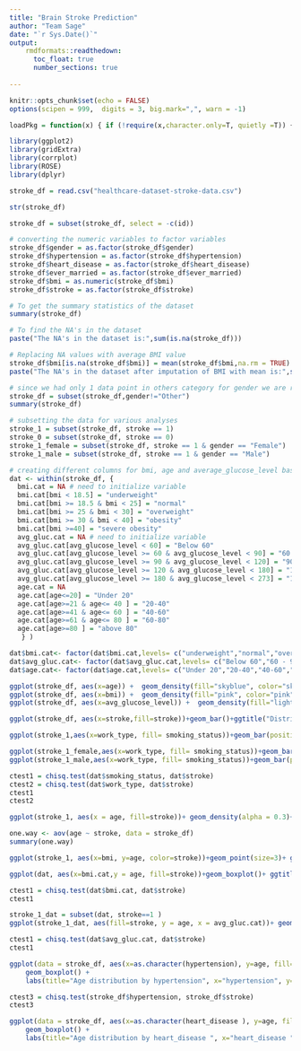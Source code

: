 ```yaml
---
title: "Brain Stroke Prediction"
author: "Team Sage"
date: "`r Sys.Date()`"
output:  
    rmdformats::readthedown:
      toc_float: true
      number_sections: true
      
---
```


```r
knitr::opts_chunk$set(echo = FALSE)
options(scipen = 999,  digits = 3, big.mark=",", warn = -1)
```

```r
loadPkg = function(x) { if (!require(x,character.only=T, quietly =T)) { install.packages(x,dep=T,repos="http://cran.us.r-project.org"); if(!require(x,character.only=T)) stop("Package not found") } }
```

```r
library(ggplot2)
library(gridExtra)
library(corrplot)
library(ROSE)
library(dplyr)
```


```r
stroke_df = read.csv("healthcare-dataset-stroke-data.csv")
```

```r
str(stroke_df)
```

```r
stroke_df = subset(stroke_df, select = -c(id))

# converting the numeric variables to factor variables
stroke_df$gender = as.factor(stroke_df$gender)
stroke_df$hypertension = as.factor(stroke_df$hypertension)
stroke_df$heart_disease = as.factor(stroke_df$heart_disease)
stroke_df$ever_married = as.factor(stroke_df$ever_married)
stroke_df$bmi = as.numeric(stroke_df$bmi)
stroke_df$stroke = as.factor(stroke_df$stroke)

# To get the summary statistics of the dataset
summary(stroke_df)

```

```r
# To find the NA's in the dataset
paste("The NA's in the dataset is:",sum(is.na(stroke_df)))

```

```r

# Replacing NA values with average BMI value
stroke_df$bmi[is.na(stroke_df$bmi)] = mean(stroke_df$bmi,na.rm = TRUE)
paste("The NA's in the dataset after imputation of BMI with mean is:",sum(is.na(stroke_df)))
```

```r
# since we had only 1 data point in others category for gender we are removing it
stroke_df = subset(stroke_df,gender!="Other")
summary(stroke_df)
```

```r
# subsetting the data for various analyses 
stroke_1 = subset(stroke_df, stroke == 1)
stroke_0 = subset(stroke_df, stroke == 0)
stroke_1_female = subset(stroke_df, stroke == 1 & gender == "Female")
stroke_1_male = subset(stroke_df, stroke == 1 & gender == "Male")

# creating different columns for bmi, age and average_glucose_level based on different bucketing for each variables
dat <- within(stroke_df, {   
  bmi.cat = NA # need to initialize variable
  bmi.cat[bmi < 18.5] = "underweight"
  bmi.cat[bmi >= 18.5 & bmi < 25] = "normal"
  bmi.cat[bmi >= 25 & bmi < 30] = "overweight"
  bmi.cat[bmi >= 30 & bmi < 40] = "obesity"
  bmi.cat[bmi >=40] = "severe obesity" 
  avg_gluc.cat = NA # need to initialize variable
  avg_gluc.cat[avg_glucose_level < 60] = "Below 60"
  avg_gluc.cat[avg_glucose_level >= 60 & avg_glucose_level < 90] = "60 - 90"
  avg_gluc.cat[avg_glucose_level >= 90 & avg_glucose_level < 120] = "90 - 120"
  avg_gluc.cat[avg_glucose_level >= 120 & avg_glucose_level < 180] = "120 - 180"
  avg_gluc.cat[avg_glucose_level >= 180 & avg_glucose_level < 273] = "180 - 273"
  age.cat = NA
  age.cat[age<=20] = "Under 20"
  age.cat[age>=21 & age<= 40 ] = "20-40"
  age.cat[age>=41 & age<= 60 ] = "40-60"
  age.cat[age>=61 & age<= 80 ] = "60-80"
  age.cat[age>=80 ] = "above 80"
   } )

dat$bmi.cat<- factor(dat$bmi.cat,levels= c("underweight","normal","overweight","obesity","severe obesity" ))
dat$avg_gluc.cat<- factor(dat$avg_gluc.cat,levels= c("Below 60","60 - 90","90 - 120","120 - 180","180 - 273" ))
dat$age.cat<- factor(dat$age.cat,levels= c("Under 20","20-40","40-60","60-80","above 80"))
```



```r
ggplot(stroke_df, aes(x=age)) +  geom_density(fill="skyblue", color="skyblue", alpha=0.5)+ theme_bw() + theme()+ ggtitle("Distribution for age")
ggplot(stroke_df, aes(x=bmi)) +  geom_density(fill="pink", color="pink", alpha=0.5)+ theme_bw() + theme()+ ggtitle("Distribution for BMI")
ggplot(stroke_df, aes(x=avg_glucose_level)) +  geom_density(fill="lightgreen", color="lightgreen", alpha=0.5)+ theme_bw() + theme()+ ggtitle("Distribution for Average Glucose Level")
```

```r
ggplot(stroke_df, aes(x=stroke,fill=stroke))+geom_bar()+ggtitle("Distribution of Target variable (Stroke)")+ theme_bw() + theme()+ xlab("Stroke") + ylab("Count of people")
```

```r
ggplot(stroke_1,aes(x=work_type, fill= smoking_status))+geom_bar(position = "dodge")+ggtitle("Distribution of people who had a stroke based on their smoking habits")+ theme_bw() + theme()+ xlab("Work Type") + ylab("Count of people ")
```

```r

ggplot(stroke_1_female,aes(x=work_type, fill= smoking_status))+geom_bar(position = "dodge")+ggtitle("Distribution of females who had a stroke based on their smoking habits")+ theme_bw() + theme()+ xlab("Work Type") + ylab("Count of people ")
ggplot(stroke_1_male,aes(x=work_type, fill= smoking_status))+geom_bar(position = "dodge")+ggtitle("Distribution of males who had a stroke based on their smoking habits")+ theme_bw() + theme()+ xlab("Work Type") + ylab("Count of people ")
```

```r
ctest1 = chisq.test(dat$smoking_status, dat$stroke)
ctest2 = chisq.test(dat$work_type, dat$stroke)
ctest1
ctest2
```

```r
ggplot(stroke_1, aes(x = age, fill=stroke))+ geom_density(alpha = 0.3)+ ggtitle("Density plot for age of people who had stroke")+ theme_bw() + theme()
```

```r
one.way <- aov(age ~ stroke, data = stroke_df)
summary(one.way)
```

```r
ggplot(stroke_1, aes(x=bmi, y=age, color=stroke))+geom_point(size=3)+ ggtitle("Scatter plot for age vs bmi for people who had a stroke")
```

```r


ggplot(dat, aes(x=bmi.cat,y = age, fill=stroke))+geom_boxplot()+ ggtitle("Boxplot for Age vs BMI(categorical)")

```

```r

ctest1 = chisq.test(dat$bmi.cat, dat$stroke)
ctest1
```


```r

stroke_1_dat = subset(dat, stroke==1 )
ggplot(stroke_1_dat, aes(fill=stroke, y = age, x = avg_gluc.cat))+ geom_boxplot()+ ggtitle("Boxplot for Age vs Average Gluclose level(Categorical) for people with stroke")

```

```r

ctest1 = chisq.test(dat$avg_gluc.cat, dat$stroke)
ctest1


```


```r

ggplot(data = stroke_df, aes(x=as.character(hypertension), y=age, fill=hypertension)) +
    geom_boxplot() +
    labs(title="Age distribution by hypertension", x="hypertension", y="age")

```

```r

ctest3 = chisq.test(stroke_df$hypertension, stroke_df$stroke)
ctest3

```

```r

ggplot(data = stroke_df, aes(x=as.character(heart_disease ), y=age, fill=heart_disease)) +
    geom_boxplot() +
    labs(title="Age distribution by heart_disease ", x="heart_disease ", y="age")

```



